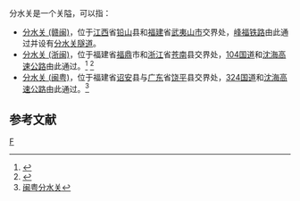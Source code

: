 分水关是一个关隘，可以指：

*[[分水关_(赣闽)|分水关 (赣闽)]]，位于[[江西|江西]]省[[铅山|铅山]]县和[[福建|福建]]省[[武夷山市|武夷山市]]交界处，[[峰福铁路|峰福铁路]]由此通过并设有[[分水关隧道|分水关隧道]]。
*[[分水关_(浙闽)|分水关 (浙闽)]]，位于福建省[[福鼎|福鼎]]市和[[浙江|浙江]]省[[苍南|苍南]]县交界处，[[104国道|104国道]]和[[沈海高速公路|沈海高速公路]]由此通过。<ref>{{Cite web |url=http://www.51766.com/www/detailhtml/1100010334.html |title=分水关 |access-date=2007-10-24 |archive-url=https://web.archive.org/web/20050412075206/http://www.51766.com/www/detailhtml/1100010334.html |archive-date=2005-04-12 |dead-url=yes }}</ref> <ref>{{Cite web |url=http://www.wzrb.com.cn/node2/node9/node12/userobject8ai133108.html |title=寻觅分水关，朱建德 |access-date=2007-10-24 |archive-url=https://web.archive.org/web/20041214144214/http://www.wzrb.com.cn/node2/node9/node12/userobject8ai133108.html |archive-date=2004-12-14 |dead-url=yes }}</ref>
*[[分水关_(闽粤)|分水关 (闽粤)]]，位于福建省[[诏安|诏安]]县与[[广东|广东]]省[[饶平|饶平]]县交界处，[[324国道|324国道]]和[[沈海高速公路|沈海高速公路]]由此通过。<ref>[http://www.guangdongtravel.cn/jingqu/chaozhou/1361.htm 闽粤分水关]{{Dead link|date=2018年10月 |bot=InternetArchiveBot |fix-attempted=yes }}</ref>

==参考文献==
{{reflist}}

[[Category:关|F]]
{{disambig|Cat=三字建築物消歧義}}